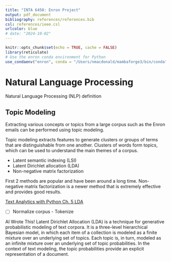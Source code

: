 ```yaml
---
title: "INTA 6450: Enron Project"
output: pdf_document
bibliography: references/references.bib
csl: references/ieee.csl
urlcolor: blue
# date: "2024-10-02"
---
```


```r
knitr::opts_chunk$set(echo = TRUE, cache = FALSE)
library(reticulate)
# Use the enron conda environment for Python
use_condaenv("enron", conda = "/Users/nmacdonald/mambaforge3/bin/conda")
```

# Natural Language Processing

Natural Language Processing (NLP) definition 

## Topic Modeling

Extracting various concepts or topics from a large corpus such as the Enron emails can be performed using topic modeling.

Topic modeling extracts features to generate clusters or groups of terms that are distinguishable from one another.
Clusters of words form topics, which can be used to understand the main themes of a corpus.

- Latent semantic indexing (LSI)
- Latent Dirichlet allocation (LDA)
- Non-negative matrix factorization

First 2 methods are popular and have been around a long time.
Non-negative matrix factorization is a newer method that is extremely effective and provides good results.

[Text Analytics with Python Ch. 5 LDA](https://learning.oreilly.com/library/view/text-analytics-with/9781484223871/A427287_1_En_5_Chapter.html)

- [ ] Normalize corpus - Tokenize

AI Wrote This!
Latent Dirichlet Allocation (LDA) is a technique for generative probabilistic modeling of text corpora. 
It is a three-level hierarchical Bayesian model, in which each item of a collection is modeled as a finite mixture over an underlying set of topics. 
Each topic is, in turn, modeled as an infinite mixture over an underlying set of topic probabilities. 
In the context of text modeling, the topic probabilities provide an explicit representation of a document.

